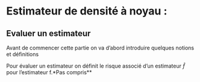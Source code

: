 # Estimateur de densité à noyau :

## Evaluer un estimateur


Avant de commencer cette partie on va d'abord introduire quelques notions et définitions\newline

\begin{dfn} {Noyau}  
On note par le noyau la fonction intégrable K$\mathbb{R}\rightarrow\mathbb{R}$ tel que:
$$\int_{\mathbb{R}}K(u)du =1$$
et soient $h<0$ le paramètre de lissage.\newline $K_h : u\in \mathbb{R} \rightarrow K(\frac{u}{h})/h$

\end{dfn}

\begin{lem}
On peut approximer la famille $(K_h)_{h>0}$ par l'identité du produit de convolution.
\end{lem}

\begin{demo}
A Faire
\end{demo}

\begin{corol}
$K_h * f : x \rightarrow \int_{\mathbb R} K_h(y-x) f(x) dx$ tend vers la fonction f quand h tend vers 0.(pour la distance $L^2$)
\end{corol}

Pour évaluer un estimateur on définit le risque associé d'un estimateur $\hat f$ pour l'estimateur f.\newline **Pas compris**

\begin{dfn} 
La fonction de risque : 
$$ 
\mathcal R(\hat f ,f)=\mathbb E_f[\parallel\hat f -f\parallel^2]
$$
\end{dfn}


\begin{rem}
  La fonction de risque associé nous permet de comparer l'estimateur $\hat f$ et l'estimation f.\newline
On cherche à ce que ce risque associé soit minimal (i.e tend vers 0 pour un nombre d'observation assez grand).\newline
\end{rem}

